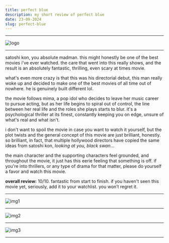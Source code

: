 ```yaml
---
title: perfect blue
description: my short review of perfect blue
date: 23-09-2024
slug: perfect-blue
---
```


---

![logo](https://preview.redd.it/81g4h40e2c471.jpg?auto=webp&s=d7ebafa7979ac28919208da94ddb91f389a7ca33)

---

satoshi kon, you absolute madman. this might honestly be one of the best movies i've ever watched. the care that went into this really shows, and the result is an absolutely fantastic, thrilling, even scary at times movie.

what's even more crazy is that this was his directorial debut, this man really woke up and decided to make one of the best movies of all time out of nowhere. he is genuinely built different lol.

the movie follows mima, a pop idol who decides to leave her music career to pursue acting, but as her life begins to spiral out of control, the line between her real life and the roles she plays starts to blur. it's a psychological thriller at its finest, constantly keeping you on edge, unsure of what's real and what isn't.

i don't want to spoil the movie in case you want to watch it yourself, but the plot twists and the general concept of this movie are just brilliant, honestly. so brilliant, in fact, that multiple hollywood directors have copied the same ideas from satoshi kon, *looking at you, black swan*...

the main character and the supporting characters feel grounded, and throughout the movie, it just has this eerie feeling that something is off. if you're into thrillers, or any type of drama for that matter, please do yourself a favor and watch this movie.

**overall review:** 10/10. fantastic from start to finish. if you haven't seen this movie yet, seriously, add it to your watchlist. you won’t regret it.

---

![img1](https://miro.medium.com/v2/resize:fit:2000/1*Yu6zl00EU-L6NiD7D33YgA.jpeg)

---

![img2](https://emqinxnba2f.exactdn.com/wp-content/uploads/2021/06/Perfect-Blue-Mima-crying-scaled.jpg?strip=all&lossy=1&sharp=1&ssl=1)

---

![img3](https://www.animeunited.com.br/oomtumtu/2020/10/0_vLtiANs1bo5yexAz.jpg)

---